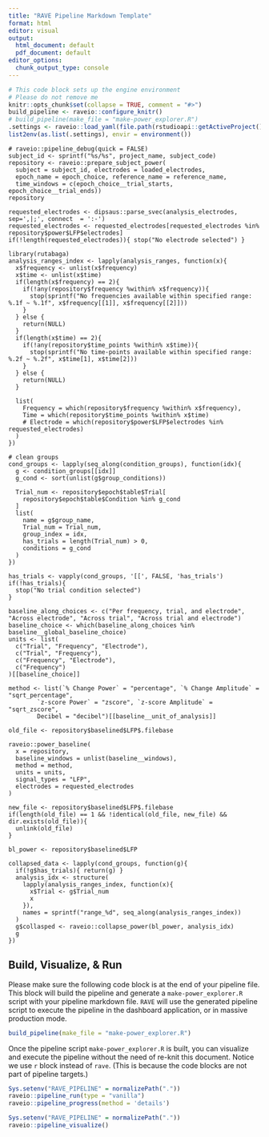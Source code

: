 ```yaml
---
title: "RAVE Pipeline Markdown Template"
format: html
editor: visual
output:
  html_document: default
  pdf_document: default
editor_options: 
  chunk_output_type: console
---
```


```r
# This code block sets up the engine environment
# Please do not remove me
knitr::opts_chunk$set(collapse = TRUE, comment = "#>")
build_pipeline <- raveio::configure_knitr()
# build_pipeline(make_file = "make-power_explorer.R")
.settings <- raveio::load_yaml(file.path(rstudioapi::getActiveProject(), "modules", 'power_explorer', "settings.yaml"))
list2env(as.list(.settings), envir = environment())
```

```rave
# raveio::pipeline_debug(quick = FALSE)
subject_id <- sprintf("%s/%s", project_name, subject_code)
repository <- raveio::prepare_subject_power(
  subject = subject_id, electrodes = loaded_electrodes, 
  epoch_name = epoch_choice, reference_name = reference_name,
  time_windows = c(epoch_choice__trial_starts, epoch_choice__trial_ends))
repository
```

```rave
requested_electrodes <- dipsaus::parse_svec(analysis_electrodes, sep=',|;', connect  = ':-')
requested_electrodes <- requested_electrodes[requested_electrodes %in% repository$power$LFP$electrodes]
if(!length(requested_electrodes)){ stop("No electrode selected") }
```

```rave
library(rutabaga)
analysis_ranges_index <- lapply(analysis_ranges, function(x){
  x$frequency <- unlist(x$frequency)
  x$time <- unlist(x$time)
  if(length(x$frequency) == 2){
    if(!any(repository$frequency %within% x$frequency)){
      stop(sprintf("No frequencies available within specified range: %.1f ~ %.1f", x$frequency[[1]], x$frequency[[2]]))
    }
  } else {
    return(NULL)
  }
  if(length(x$time) == 2){
    if(!any(repository$time_points %within% x$time)){
      stop(sprintf("No time-points available within specified range: %.2f ~ %.2f", x$time[1], x$time[2]))
    }
  } else {
    return(NULL)
  }
  
  list(
    Frequency = which(repository$frequency %within% x$frequency),
    Time = which(repository$time_points %within% x$time)
    # Electrode = which(repository$power$LFP$electrodes %in% requested_electrodes)
  )
})
```

```rave
# clean groups
cond_groups <- lapply(seq_along(condition_groups), function(idx){
  g <- condition_groups[[idx]]
  g_cond <- sort(unlist(g$group_conditions))
                   
  Trial_num <- repository$epoch$table$Trial[
    repository$epoch$table$Condition %in% g_cond
  ]
  list(
    name = g$group_name,
    Trial_num = Trial_num,
    group_index = idx,
    has_trials = length(Trial_num) > 0,
    conditions = g_cond
  )
})

has_trials <- vapply(cond_groups, '[[', FALSE, 'has_trials')
if(!has_trials){
  stop("No trial condition selected")
}

```

```rave
baseline_along_choices <- c("Per frequency, trial, and electrode", "Across electrode", "Across trial", "Across trial and electrode")
baseline_choice <- which(baseline_along_choices %in% baseline__global_baseline_choice)
units <- list(
  c("Trial", "Frequency", "Electrode"),
  c("Trial", "Frequency"),
  c("Frequency", "Electrode"),
  c("Frequency")
)[[baseline_choice]]

method <- list(`% Change Power` = "percentage", `% Change Amplitude` = "sqrt_percentage", 
        `z-score Power` = "zscore", `z-score Amplitude` = "sqrt_zscore", 
        Decibel = "decibel")[[baseline__unit_of_analysis]]

old_file <- repository$baselined$LFP$.filebase

raveio::power_baseline(
  x = repository,
  baseline_windows = unlist(baseline__windows),
  method = method,
  units = units,
  signal_types = "LFP",
  electrodes = requested_electrodes
)

new_file <- repository$baselined$LFP$.filebase
if(length(old_file) == 1 && !identical(old_file, new_file) && dir.exists(old_file)){
  unlink(old_file)
}

bl_power <- repository$baselined$LFP
```

```rave
collapsed_data <- lapply(cond_groups, function(g){
  if(!g$has_trials){ return(g) }
  analysis_idx <- structure(
    lapply(analysis_ranges_index, function(x){
      x$Trial <- g$Trial_num
      x
    }),
    names = sprintf("range_%d", seq_along(analysis_ranges_index))
  )
  g$collasped <- raveio::collapse_power(bl_power, analysis_idx)
  g
})
```

## Build, Visualize, & Run

Please make sure the following code block is at the end of your pipeline file. This block will build the pipeline and generate a `make-power_explorer.R` script with your pipeline markdown file. `RAVE` will use the generated pipeline script to execute the pipeline in the dashboard application, or in massive production mode.

```r
build_pipeline(make_file = "make-power_explorer.R")
```

Once the pipeline script `make-power_explorer.R` is built, you can visualize and execute the pipeline without the need of re-knit this document. Notice we use `r` block instead of `rave`. (This is because the code blocks are not part of pipeline targets.)

```r
Sys.setenv("RAVE_PIPELINE" = normalizePath("."))
raveio::pipeline_run(type = "vanilla")
raveio::pipeline_progress(method = 'details')
```

```r
Sys.setenv("RAVE_PIPELINE" = normalizePath("."))
raveio::pipeline_visualize()
```
